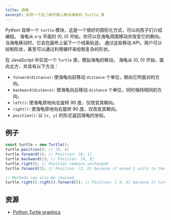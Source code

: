 ```yaml
---
title: 海龟
excerpt: 实现一个在二维平面上移动海龟的 Turtle 类
---
```


Python 自带一个 `turtle` 模块，这是一个很好的图形化方式，可以向孩子们介绍编程。 海龟从 x-y 平面的 (0, 0) 开始，你可以在海龟周围移动并改变它的朝向。 当海龟移动时，它会在画布上留下一个线条轨迹。 通过这些移动 API，用户可以绘制形状，甚至可以通过利用循环来绘制复杂的形状。

在 JavaScript 中实现一个 `Turtle` 类，模拟海龟的移动。 海龟从 (0, 0) 开始，面向北方，并具有以下方法：

* `forward(distance)`: 使海龟向前移动 `distance` 个单位，朝向它所面对的方向。
* `backward(distance)`: 使海龟向后移动 `distance` 个单位，同时保持相同的方向。
* `left()`: 使海龟原地向左旋转 90 度，仅改变其朝向。
* `right()`: 使海龟原地向右旋转 90 度，仅改变其朝向。
* `position()`: 以 `[x, y]` 的形式返回海龟的坐标。

## 例子

```js
const turtle = new Turtle();
turtle.position(); // [0, 0]
turtle.forward(1); // Position: [0, 1]
turtle.backward(1); // Position: [0, 0]
turtle.right(); // Position remains unchanged
turtle.forward(2); // Position: [2, 0] because it moved 2 units to the right.

// Methods can also be chained.
turtle.right().right().forward(5); // Position: [-3, 0] because it turned 180 degrees and moved 5 units forward (towards the left).
```

## 资源

* [Python Turtle graphics](https://docs.python.org/3/library/turtle.html)
